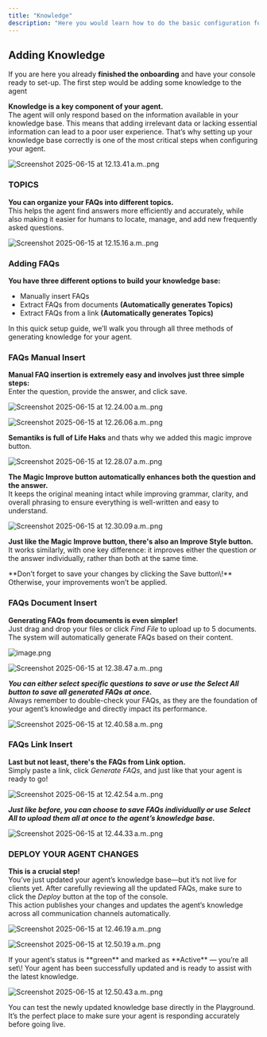 ```yaml
---
title: "Knowledge"
description: "Here you would learn how to do the basic configuration for your agent. This includes Adding Knowledge, Channels Integrations. Embedded Links and basic Tool Configuration"
---
```


## Adding Knowledge

If you are here you already **finished the onboarding**  and have your console ready to set-up. The first step would be adding some knowledge to the agent

**Knowledge is a key component of your agent.**\
The agent will only respond based on the information available in your knowledge base. This means that adding irrelevant data or lacking essential information can lead to a poor user experience. That’s why setting up your knowledge base correctly is one of the most critical steps when configuring your agent.

![Screenshot 2025-06-15 at 12.13.41 a.m..png](/images/Screenshot2025-06-15at12.13.41a.m..png)

### TOPICS

**You can organize your FAQs into different topics.**\
This helps the agent find answers more efficiently and accurately, while also making it easier for humans to locate, manage, and add new frequently asked questions.

![Screenshot 2025-06-15 at 12.15.16 a.m..png](/images/Screenshot2025-06-15at12.15.16a.m..png)

### Adding FAQs

**You have three different options to build your knowledge base:**

- Manually insert FAQs
- Extract FAQs from documents **(Automatically generates Topics)**
- Extract FAQs from a link **(Automatically generates Topics)**

In this quick setup guide, we’ll walk you through all three methods of generating knowledge for your agent.

### FAQs Manual Insert

**Manual FAQ insertion is extremely easy and involves just three simple steps:**\
Enter the question, provide the answer, and click save.

![Screenshot 2025-06-15 at 12.24.00 a.m..png](/images/Screenshot2025-06-15at12.24.00a.m..png)

![Screenshot 2025-06-15 at 12.26.06 a.m..png](/images/Screenshot2025-06-15at12.26.06a.m..png)

**Semantiks is full of Life Haks** and thats why we added this magic improve button.

![Screenshot 2025-06-15 at 12.28.07 a.m..png](/images/Screenshot2025-06-15at12.28.07a.m..png)

**The Magic Improve button automatically enhances both the question and the answer.**\
It keeps the original meaning intact while improving grammar, clarity, and overall phrasing to ensure everything is well-written and easy to understand.

![Screenshot 2025-06-15 at 12.30.09 a.m..png](/images/Screenshot2025-06-15at12.30.09a.m..png)

**Just like the Magic Improve button, there's also an Improve Style button.**\
It works similarly, with one key difference: it improves either the question _or_ the answer individually, rather than both at the same time.

<Note>
  **Don’t forget to save your changes by clicking the Save button\!**
  Otherwise, your improvements won’t be applied.
</Note>

### FAQs Document Insert

**Generating FAQs from documents is even simpler\!**\
Just drag and drop your files or click _Find File_ to upload up to 5 documents. The system will automatically generate FAQs based on their content.

![image.png](/images/image.png)

![Screenshot 2025-06-15 at 12.38.47 a.m..png](/images/Screenshot2025-06-15at12.38.47a.m..png)

**_You can either select specific questions to save or use the Select All button to save all generated FAQs at once._**\
Always remember to double-check your FAQs, as they are the foundation of your agent’s knowledge and directly impact its performance.

![Screenshot 2025-06-15 at 12.40.58 a.m..png](/images/Screenshot2025-06-15at12.40.58a.m..png)

### FAQs Link Insert

**Last but not least, there's the FAQs from Link option.**\
Simply paste a link, click _Generate FAQs_, and just like that your agent is ready to go\!

![Screenshot 2025-06-15 at 12.42.54 a.m..png](/images/Screenshot2025-06-15at12.42.54a.m..png)

**_Just like before, you can choose to save FAQs individually or use Select All to upload them all at once to the agent’s knowledge base._**

![Screenshot 2025-06-15 at 12.44.33 a.m..png](/images/Screenshot2025-06-15at12.44.33a.m..png)

### DEPLOY YOUR AGENT CHANGES

**This is a crucial step\!**\
You’ve just updated your agent’s knowledge base—but it’s not live for clients yet. After carefully reviewing all the updated FAQs, make sure to click the _Deploy_ button at the top of the console.\
This action publishes your changes and updates the agent’s knowledge across all communication channels automatically.

![Screenshot 2025-06-15 at 12.46.19 a.m..png](/images/Screenshot2025-06-15at12.46.19a.m..png)

![Screenshot 2025-06-15 at 12.50.19 a.m..png](/images/Screenshot2025-06-15at12.50.19a.m..png)

<Note>
  If your agent’s status is **green** and marked as **Active** — you’re all set\!
  Your agent has been successfully updated and is ready to assist with the latest knowledge.
</Note>

![Screenshot 2025-06-15 at 12.50.43 a.m..png](/images/Screenshot2025-06-15at12.50.43a.m..png)

<Tip>
  You can test the newly updated knowledge base directly in the Playground.
  It’s the perfect place to make sure your agent is responding accurately before going live.
</Tip>